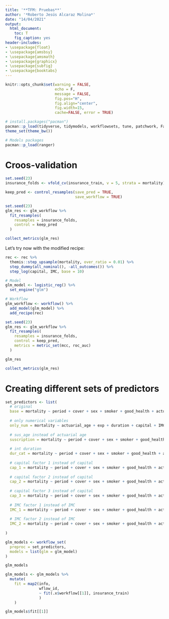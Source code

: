 ```yaml
---
title: '**TFM: Pruebas**'
author: '*Roberto Jesús Alcaraz Molina*'
date: "14/04/2021"
output:
  html_document:
    toc: T
    fig_caption: yes
header-includes: 
- \usepackage{float}
- \usepackage{amsbsy}
- \usepackage{amsmath}
- \usepackage{graphicx}
- \usepackage{subfig}
- \usepackage{booktabs}
---
```


```r
knitr::opts_chunk$set(warning = FALSE, 
                      echo = F, 
                      message = FALSE,
                      fig.pos="H", 
                      fig.align="center",
                      fig.width=15,
                      cache=FALSE, error = TRUE)
```

```r
# install.packages("pacman")
pacman::p_load(tidyverse, tidymodels, workflowsets, tune, patchwork, FactoMineR, doParallel)
theme_set(theme_bw())

# Models packages
pacman::p_load(ranger)
```


# Croos-validation

```r
set.seed(23)
insurance_folds <- vfold_cv(insurance_train, v = 5, strata = mortality)
```

```r
keep_pred <- control_resamples(save_pred = TRUE, 
                               save_workflow = TRUE)

set.seed(23)
glm_res <- glm_workflow %>%
  fit_resamples(
    resamples = insurance_folds,
    control = keep_pred
  )

collect_metrics(glm_res)
```

Let's try now with the modified recipe:

```r
rec <- rec %>%
  themis::step_upsample(mortality, over_ratio = 0.01) %>%
  step_dummy(all_nominal(), -all_outcomes()) %>%
  step_log(capital, IMC, base = 10)

# Model
glm_model <- logistic_reg() %>%
  set_engine("glm")

# Workflow
glm_workflow <- workflow() %>%
  add_model(glm_model) %>%
  add_recipe(rec)
```

```r
set.seed(23)
glm_res <- glm_workflow %>%
  fit_resamples(
    resamples = insurance_folds,
    control = keep_pred,
    metrics = metric_set(mcc, roc_auc)
  )

glm_res

collect_metrics(glm_res)
```


# Creating different sets of predictors

```r
set_predictors <- list(
  # original
  base = mortality ~ period + cover + sex + smoker + good_health + actuarial_age + exp + duration + capital + IMC,
  
  # only numerical variables
  only_num = mortality ~ actuarial_age + exp + duration + capital + IMC,
  
  # sus_age instead of actuarial age
  suscription = mortality ~ period + cover + sex + smoker + good_health + sus_age + exp + duration + capital + IMC,
  
  # int duration
  dur_cat = mortality ~ period + cover + sex + smoker + good_health + actuarial_age + exp + duration_cat + capital + IMC,
  
  # capital factor 1 instead of capital
  cap_1 = mortality ~ period + cover + sex + smoker + good_health + actuarial_age + exp + duration + capital_factor_1 + IMC,
  
  # capital factor 2 instead of capital
  cap_2 = mortality ~ period + cover + sex + smoker + good_health + actuarial_age + exp + duration + capital_factor_2 + IMC,
  
  # capital factor 3 instead of capital
  cap_3 = mortality ~ period + cover + sex + smoker + good_health + actuarial_age + exp + duration + capital_factor_3 + IMC,
  
  # IMC factor 1 instead of IMC
  IMC_1 = mortality ~ period + cover + sex + smoker + good_health + actuarial_age + exp + duration + capital + IMC_factor_1,
  
  # IMC factor 2 instead of IMC
  IMC_2 = mortality ~ period + cover + sex + smoker + good_health + actuarial_age + exp + duration + capital + IMC_factor_2
  
)
```


```r
glm_models <- workflow_set(
  preproc = set_predictors,
  models = list(glm = glm_model)
)

glm_models
```

```r
glm_models <- glm_models %>%
  mutate(
    fit = map2(info,
               wflow_id,
               ~ fit(.x$workflow[[1]], insurance_train)
               )
    )

glm_models$fit[[1]]
```






